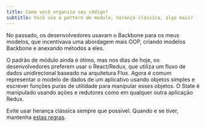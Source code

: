 ```yaml
---
title: Como você organiza seu código?
subtitle: Você usa o pattern de modulo, herança clássica, algo mais?
---
```


No passado, os desenvolvedores usavam o Backbone para os meus modelos, que incentivava uma abordagem mais OOP, criando modelos Backbone e anexando métodos a eles.

O padrão de módulo ainda é ótimo, mas nos dias de hoje, os desenvolvedores preferem usar o React/Redux, que utiliza um fluxo de dados unidirecional baseado na arquitetura Flux. Agora é comum representar o modelo de dados de um aplicativo usando objetos simples e escrever funções puras de utilidade para manipular esses objetos. O State é manipulado usando ações e redutores como em qualquer outra aplicação Redux.

Evite usar herança clássica sempre que possível. Quando e se tiver, mantenha [estas regras](https://medium.com/@dan_abramov/how-to-use-classes-and-sleep-at-night-9af8de78ccb4).
